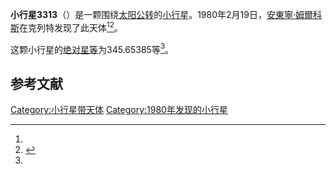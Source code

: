 {{Infobox planet
| bgcolour = #FFFFC0
| name = 3313 Mendel
| symbol = 
| image = 
| caption = 
| discovery = yes
| discovery_ref = 
| discoverer = [[安東寧·姆爾科斯|安東寧·姆爾科斯]]
| discovery_site = [[克列特|克列特]] 
| discovered = 1980年2月19日
| designations = yes
| mp_name = 
| named_after = 
| alt_names = 1980 DG/ 1972 JB1 / 1982 TP2
| mp_category = [[主带小行星|主带小行星]]
| orbit_ref = <ref name="a">[http://ssd.jpl.nasa.gov/sbdb.cgi?sstr=3313 3313 Mendel] {{Wayback|url=http://ssd.jpl.nasa.gov/sbdb.cgi?sstr=3313 |date=20210822105257 }}，小行星數據庫瀏覽器（JPL Small-Body Database Browser）－[[美国国家航空航天局|美国国家航空航天局]]喷气推进实验室</ref>
| epoch = 2456400.5 (2013年4月18日更新)
| aphelion = {{convert|3.0042578|AU|km|3|abbr=on|lk=out}}
| perihelion = {{convert|2.3049712|AU|km|3|abbr=on}}
| semimajor = {{convert|2.6546145|AU|km|3|abbr=on}}
| eccentricity = 0.1317115
| period = 1579.794637 [[日|日]]<br />4.33[[儒略年|儒略年]]
| avg_speed = 
| inclination = 11.41233
| asc_node = 272.41072
| mean_anomaly = 
| arg_peri = 345.65385
| satellites = 
| physical_characteristics = yes
| dimensions = 
| mass = 
| density = 
| surface_grav = 
| escape_velocity = 
| sidereal_day = 
| axial_tilt = 
| pole_ecliptic_lat = 
| pole_ecliptic_lon = 
| albedo = 
| temperatures= 
| temp_name1 = 
| mean_temp_1 = 
| max_temp_1 = 
| temp_name2 = 
| max_temp_2 = 
| spectral_type = 
| abs_magnitude = 345.65385
}}

'''小行星3313'''（{{lang-en|3313 Mendel}}）是一颗围绕[[太阳|太阳]][[公转|公转]]的[[小行星|小行星]]。1980年2月19日，[[安東寧·姆爾科斯|安東寧·姆爾科斯]]在克列特发现了此天体<ref name="a" /><ref>{{cite news|title=小行星列表|url=http://cfa-www.harvard.edu/iau/lists/NumberedMPs.txt|accessdate=2013-07-08|newspaper=哈佛大学|archive-date=2008-05-17|archive-url=https://web.archive.org/web/20080517010638/http://cfa-www.harvard.edu/iau/lists/NumberedMPs.txt|dead-url=no}}</ref>。

这颗小行星的[[绝对星等|绝对星等]]为345.65385等<ref name="a" />。

==参考文献==
{{reflist}}
{{Minor Planet Number|[[小行星3312|小行星3312]]|[[小行星3314|小行星3314]]}}

{{小天体}}

[[Category:小行星带天体|Category:小行星带天体]]
[[Category:1980年发现的小行星|Category:1980年发现的小行星]]

{{asteroid-stub}}